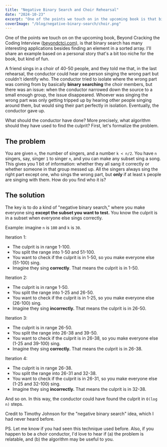 ```yaml
---
title: "Negative Binary Search and Choir Rehearsal"
date: "2024-10-23"
excerpt: "One of the points we touch on in the upcoming book is that binary search has many interesting applications besides finding an element in a sorted array."
coverImage: "/blog/negative-binary-search/choir.png"
---
```


One of the points we touch on on the upcoming book, Beyond Cracking the Coding Interview ([beyondctci.com](https://www.beyondctci.com/)), is that binary search has many interesting applications besides finding an element in a sorted array. I'll share an example based on a personal story that's a bit too niche for the book, but kind of fun.

A friend sings in a choir of 40-50 people, and they told me that, in the last rehearsal, the conductor could hear one person singing the wrong part but couldn't identify who. The conductor tried to isolate where the wrong part was coming from by basically **binary searching** the choir members, but there was an issue: when the conductor narrowed down the source to a small enough group, the issue disappeared. Whoever was singing the wrong part was only getting tripped up by hearing other people singing around them, but would sing their part perfectly in isolation. Eventually, the conductor gave up.

What should the conductor have done? More precisely, what algorithm should they have used to find the culprit? First, let's formalize the problem.

## The problem

You are given `n`, the number of singers, and a number `k < n/2`. You have `n` singers, say, singer `1` to singer `n`, and you can make any subset sing a song. This gives you 1 bit of information: whether they all sang it correctly or whether someone in that group messed up. All the singers always sing the right part except one, who sings the wrong part, but **only** if at least `k` people are singing with them. How do you find who it is?

## The solution

The key is to do a kind of "negative binary search," where you make everyone sing **except the subset you want to test.** You know the culprit is in a subset when everyone else sings correctly.

Example: imagine `n` is `100` and `k` is `30`.

Iteration 1:

- The culprit is in range 1-100.
- You split the range into 1-50 and 51-100.
- You want to check if the culprit is in 1-50, so you make everyone else (51-100) sing.
- Imagine they sing **correctly**. That means the culprit is in 1-50.

Iteration 2:

- The culprit is in range 1-50.
- You split the range into 1-25 and 26-50.
- You want to check if the culprit is in 1-25, so you make everyone else (26-100) sing.
- Imagine they sing **incorrectly.** That means the culprit is in 26-50.

Iteration 3:

- The culprit is in range 26-50.
- You split the range into 26-38 and 39-50.
- You want to check if the culprit is in 26-38, so you make everyone else (1-25 and 39-100) sing.
- Imagine they sing **correctly.** That means the culprit is in 26-38.

Iteration 4:

- The culprit is in range 26-38.
- You split the range into 26-31 and 32-38.
- You want to check if the culprit is in 26-31, so you make everyone else (1-25 and 32-100) sing.
- Imagine they sing **incorrectly.** That means the culprit is in 32-38.

And so on. In this way, the conductor could have found the culprit in `O(log n)` steps.

Credit to Timothy Johnson for the "negative binary search" idea, which I had never heard before.

PS. Let me know if you had seen this technique used before. Also, if you happen to be a choir conductor, I'd love to hear if (a) the problem is relatable, and (b) the algorithm may be useful to you.
